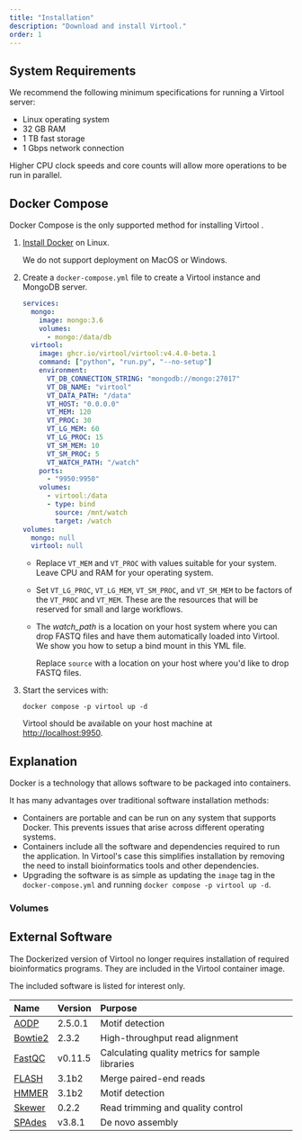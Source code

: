 ```yaml
---
title: "Installation"
description: "Download and install Virtool."
order: 1
---
```



## System Requirements

We recommend the following minimum specifications for running a Virtool server:

- Linux operating system
- 32 GB RAM
- 1 TB fast storage
- 1 Gbps network connection

Higher CPU clock speeds and core counts will allow more operations to be run in parallel.

## Docker Compose

Docker Compose is the only supported method for installing Virtool <LegacyVersion />.

1. [Install Docker](https://docs.docker.com/engine/install/) on Linux.
 
   We do not support deployment on MacOS or Windows.

2. Create a `docker-compose.yml` file to create a Virtool instance and MongoDB
   server.

   <CodeFile name="docker-compose.yml">

   ```yaml
   services:
     mongo:
       image: mongo:3.6
       volumes:
         - mongo:/data/db
     virtool:
       image: ghcr.io/virtool/virtool:v4.4.0-beta.1
       command: ["python", "run.py", "--no-setup"]
       environment:
         VT_DB_CONNECTION_STRING: "mongodb://mongo:27017"
         VT_DB_NAME: "virtool"         
         VT_DATA_PATH: "/data"
         VT_HOST: "0.0.0.0"
         VT_MEM: 120
         VT_PROC: 30
         VT_LG_MEM: 60
         VT_LG_PROC: 15
         VT_SM_MEM: 10
         VT_SM_PROC: 5
         VT_WATCH_PATH: "/watch"
       ports:
         - "9950:9950"
       volumes:
         - virtool:/data
         - type: bind
           source: /mnt/watch
           target: /watch
   volumes:
     mongo: null
     virtool: null
   ```

   </CodeFile>

   * Replace `VT_MEM` and `VT_PROC` with values suitable for your system. Leave CPU and
     RAM for your operating system.
   * Set `VT_LG_PROC`, `VT_LG_MEM`, `VT_SM_PROC`, and `VT_SM_MEM` to be factors of the
     `VT_PROC` and `VT_MEM`. These are the resources that will be reserved for small and large workflows.
   * The _watch_path_ is a location on your host system where you can drop FASTQ files and have
     them automatically loaded into Virtool. We show you how to setup a bind mount in this
     YML file.

     Replace `source` with a location on your host where you'd like to drop FASTQ files.

3. Start the services with:

   ```shell
   docker compose -p virtool up -d
   ```

   Virtool should be available on your host machine at [http://localhost:9950](http://localhost:9950).

## Explanation

Docker is a technology that allows software to be packaged into containers.

It has many advantages over traditional software installation methods:

- Containers are portable and can be run on any system that supports Docker. This prevents
  issues that arise across different operating systems.
- Containers include all the software and dependencies required to run the application.
  In Virtool's case this simplifies installation by removing the need to install
  bioinformatics tools and other dependencies.
- Upgrading the software is as simple as updating the `image` tag in the `docker-compose.yml`
  and running `docker compose -p virtool up -d`.

### Volumes

## External Software

The Dockerized version of Virtool no longer requires installation of required
bioinformatics programs. They are included in the Virtool container image.

The included software is listed for interest only.

| Name               | Version | Purpose                                          |
| :----------------- | :------ | :----------------------------------------------- |
| [AODP][aodp]       | 2.5.0.1 | Motif detection                                  |
| [Bowtie2][bowtie2] | 2.3.2   | High-throughput read alignment                   |
| [FastQC][fastqc]   | v0.11.5 | Calculating quality metrics for sample libraries |
| [FLASH][flash]     | 3.1b2   | Merge paired-end reads                           |
| [HMMER][hmmer]     | 3.1b2   | Motif detection                                  |
| [Skewer][skewer]   | 0.2.2   | Read trimming and quality control                |
| [SPAdes][spades]   | v3.8.1  | De novo assembly                                 |

[skewer]: https://github.com/relipmoc/skewer
[fastqc]: http://bowtie-bio.sourceforge.net/bowtie2/index.shtml
[bowtie2]: http://bowtie-bio.sourceforge.net/bowtie2/index.shtml
[spades]: http://bioinf.spbau.ru/spades
[hmmer]: http://hmmer.org/
[fastqc]: http://www.bioinformatics.babraham.ac.uk/projects/fastqc
[flash]: https://ccb.jhu.edu/software/FLASH/#:~:text=About%20FLASH&text=FLASH%20is%20designed%20to%20merge,to%20merge%20RNA%2Dseq%20data.
[aodp]: https://bitbucket.org/wenchen_aafc/aodp_v2.0_release/src/master
